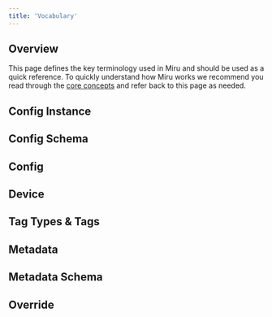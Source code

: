 ```yaml
---
title: 'Vocabulary'
---
```



## Overview

This page defines the key terminology used in Miru and should be used as a quick reference. To quickly understand how Miru works we recommend you read through the [core concepts](/docs/basics/core-concepts) and refer back to this page as needed.

## Config Instance
<ConfigInstanceDefinition />

## Config Schema
<ConfigSchemaDefinition />
<SchemaLanguages />

## Config
<ConfigDefinition />

## Device
<DeviceDefinition />

## Tag Types & Tags
<TagAndTagTypeDefinition />

## Metadata
<MetadataDefinition />

## Metadata Schema
<MetadataSchemaDefinition />

## Override
<OverrideDefinition />




